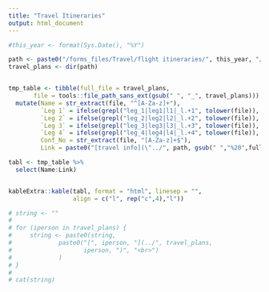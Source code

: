 ```yaml
---
title: "Travel Itineraries"
output: html_document
---
```


```r
#this_year <- format(Sys.Date(), "%Y")

path <- paste0("/forms_files/Travel/flight itineraries/", this_year, "/")
travel_plans <- dir(path)


tmp_table <- tibble(full_file = travel_plans, 
       file = tools::file_path_sans_ext(gsub(" ", "_", travel_plans))) %>%
  mutate(Name = str_extract(file, "^[A-Za-z]+"),
         `Leg 1` = ifelse(grepl("leg_1|leg1|l1|_l.+1", tolower(file)), "x", ""), 
         `Leg 2` = ifelse(grepl("leg_2|leg2|l2|_l.+2", tolower(file)), "x", ""), 
         `Leg 3` = ifelse(grepl("leg_3|leg3|l3|_l.+3", tolower(file)), "x", ""), 
         `Leg 4` = ifelse(grepl("leg_4|leg4|l4|_l.+4", tolower(file)), "x", ""), 
         Conf_No = str_extract(file, "[A-Za-z]+$"),
         Link = paste0("[travel info](\"../", path, gsub(" ","%20",full_file), "\")")) 

tabl <- tmp_table %>%
  select(Name:Link)


kableExtra::kable(tabl, format = "html", linesep = "",
                  align = c("l", rep("c",4),"l"))

# string <- ""
# 
# for (iperson in travel_plans) {
#     string <- paste0(string,
#             paste0("[", iperson, "](../", travel_plans,
#                    iperson, ")", "<br>")
#             )
# }
# 
# cat(string)
```